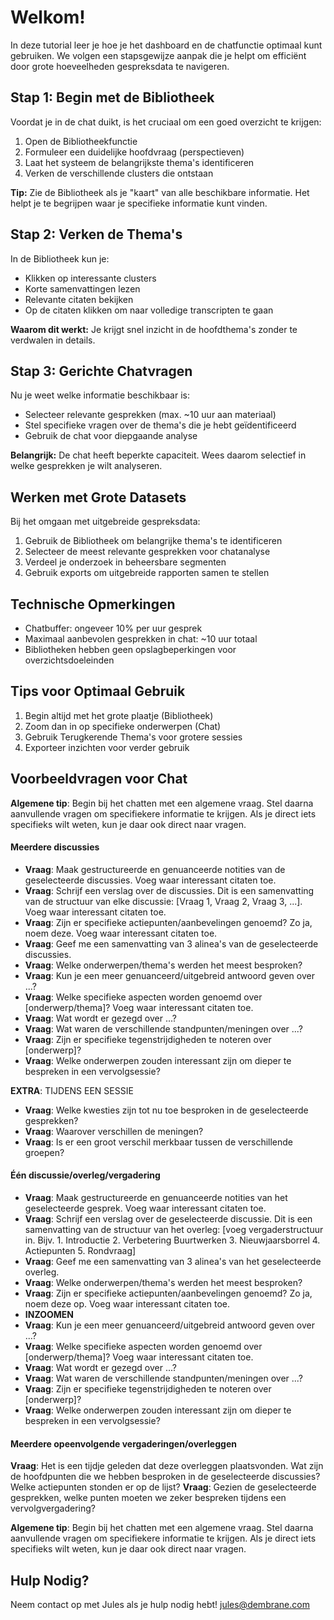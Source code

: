 # Welkom!
In deze tutorial leer je hoe je het dashboard en de chatfunctie optimaal kunt gebruiken. We volgen een stapsgewijze aanpak die je helpt om efficiënt door grote hoeveelheden gespreksdata te navigeren.

## Stap 1: Begin met de Bibliotheek
Voordat je in de chat duikt, is het cruciaal om een goed overzicht te krijgen:

1. Open de Bibliotheekfunctie
2. Formuleer een duidelijke hoofdvraag (perspectieven)
3. Laat het systeem de belangrijkste thema's identificeren
4. Verken de verschillende clusters die ontstaan

**Tip:** Zie de Bibliotheek als je "kaart" van alle beschikbare informatie. Het helpt je te begrijpen waar je specifieke informatie kunt vinden.

## Stap 2: Verken de Thema's
In de Bibliotheek kun je:

- Klikken op interessante clusters
- Korte samenvattingen lezen
- Relevante citaten bekijken
- Op de citaten klikken om naar volledige transcripten te gaan

**Waarom dit werkt:** Je krijgt snel inzicht in de hoofdthema's zonder te verdwalen in details.

## Stap 3: Gerichte Chatvragen
Nu je weet welke informatie beschikbaar is:

- Selecteer relevante gesprekken (max. ~10 uur aan materiaal)
- Stel specifieke vragen over de thema's die je hebt geïdentificeerd
- Gebruik de chat voor diepgaande analyse

**Belangrijk:** De chat heeft beperkte capaciteit. Wees daarom selectief in welke gesprekken je wilt analyseren.

## Werken met Grote Datasets
Bij het omgaan met uitgebreide gespreksdata:

1. Gebruik de Bibliotheek om belangrijke thema's te identificeren
2. Selecteer de meest relevante gesprekken voor chatanalyse
3. Verdeel je onderzoek in beheersbare segmenten
4. Gebruik exports om uitgebreide rapporten samen te stellen

## Technische Opmerkingen
- Chatbuffer: ongeveer 10% per uur gesprek
- Maximaal aanbevolen gesprekken in chat: ~10 uur totaal
- Bibliotheken hebben geen opslagbeperkingen voor overzichtsdoeleinden

## Tips voor Optimaal Gebruik
1. Begin altijd met het grote plaatje (Bibliotheek)
2. Zoom dan in op specifieke onderwerpen (Chat)
3. Gebruik Terugkerende Thema's voor grotere sessies
4. Exporteer inzichten voor verder gebruik

## Voorbeeldvragen voor Chat

**Algemene tip**: Begin bij het chatten met een algemene vraag. Stel daarna aanvullende vragen om specifiekere informatie te krijgen. Als je direct iets specifieks wilt weten, kun je daar ook direct naar vragen.

#### Meerdere discussies

- **Vraag**: Maak gestructureerde en genuanceerde notities van de geselecteerde discussies. Voeg waar interessant citaten toe.
- **Vraag**: Schrijf een verslag over de discussies. Dit is een samenvatting van de structuur van elke discussie: [Vraag 1, Vraag 2, Vraag 3, ...]. Voeg waar interessant citaten toe.
- **Vraag**: Zijn er specifieke actiepunten/aanbevelingen genoemd? Zo ja, noem deze. Voeg waar interessant citaten toe.
- **Vraag**: Geef me een samenvatting van 3 alinea's van de geselecteerde discussies.
- **Vraag**: Welke onderwerpen/thema's werden het meest besproken?
- **Vraag**: Kun je een meer genuanceerd/uitgebreid antwoord geven over ...?
- **Vraag**: Welke specifieke aspecten worden genoemd over [onderwerp/thema]? Voeg waar interessant citaten toe.
- **Vraag**: Wat wordt er gezegd over ...?
- **Vraag**: Wat waren de verschillende standpunten/meningen over ...?
- **Vraag**: Zijn er specifieke tegenstrijdigheden te noteren over [onderwerp]?
- **Vraag**: Welke onderwerpen zouden interessant zijn om dieper te bespreken in een vervolgsessie?

**EXTRA**: TIJDENS EEN SESSIE
- **Vraag**: Welke kwesties zijn tot nu toe besproken in de geselecteerde gesprekken?
- **Vraag**: Waarover verschillen de meningen?
- **Vraag**: Is er een groot verschil merkbaar tussen de verschillende groepen?

#### Één discussie/overleg/vergadering

- **Vraag**: Maak gestructureerde en genuanceerde notities van het geselecteerde gesprek. Voeg waar interessant citaten toe.
- **Vraag**: Schrijf een verslag over de geselecteerde discussie. Dit is een samenvatting van de structuur van het overleg: [voeg vergaderstructuur in. Bijv. 1. Introductie 2. Verbetering Buurtwerken 3. Nieuwjaarsborrel 4. Actiepunten 5. Rondvraag]
- **Vraag**: Geef me een samenvatting van 3 alinea's van het geselecteerde overleg.
- **Vraag**: Welke onderwerpen/thema's werden het meest besproken?
- **Vraag**: Zijn er specifieke actiepunten/aanbevelingen genoemd? Zo ja, noem deze op. Voeg waar interessant citaten toe.
- **INZOOMEN**
- **Vraag**: Kun je een meer genuanceerd/uitgebreid antwoord geven over ...?
- **Vraag**: Welke specifieke aspecten worden genoemd over [onderwerp/thema]? Voeg waar interessant citaten toe.
- **Vraag**: Wat wordt er gezegd over ...?
- **Vraag**: Wat waren de verschillende standpunten/meningen over ...?
- **Vraag**: Zijn er specifieke tegenstrijdigheden te noteren over [onderwerp]?
- **Vraag**: Welke onderwerpen zouden interessant zijn om dieper te bespreken in een vervolgsessie?

#### Meerdere opeenvolgende vergaderingen/overleggen

**Vraag**: Het is een tijdje geleden dat deze overleggen plaatsvonden. Wat zijn de hoofdpunten die we hebben besproken in de geselecteerde discussies? Welke actiepunten stonden er op de lijst?
**Vraag**: Gezien de geselecteerde gesprekken, welke punten moeten we zeker bespreken tijdens een vervolgvergadering?

**Algemene tip**: Begin bij het chatten met een algemene vraag. Stel daarna aanvullende vragen om specifiekere informatie te krijgen. Als je direct iets specifieks wilt weten, kun je daar ook direct naar vragen.

## Hulp Nodig?
Neem contact op met Jules als je hulp nodig hebt!
jules@dembrane.com 